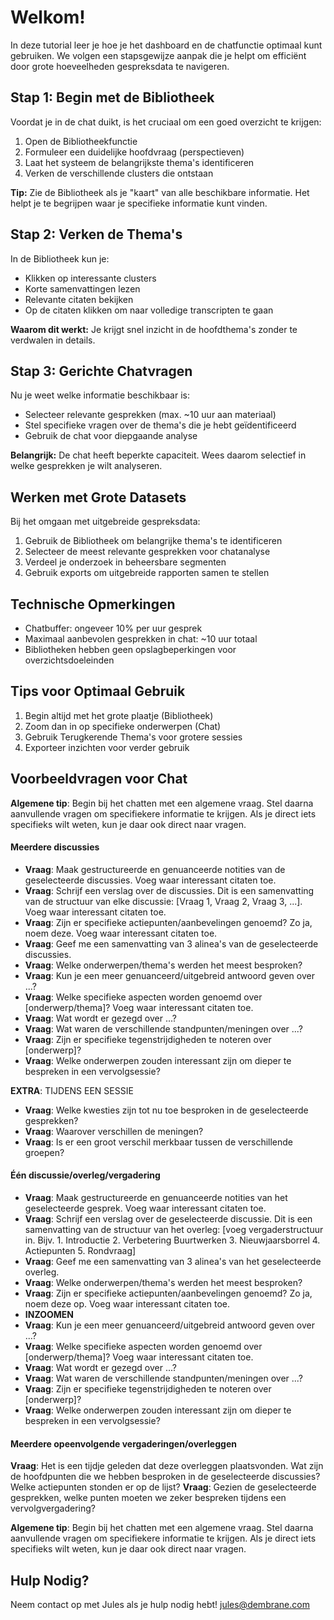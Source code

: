 # Welkom!
In deze tutorial leer je hoe je het dashboard en de chatfunctie optimaal kunt gebruiken. We volgen een stapsgewijze aanpak die je helpt om efficiënt door grote hoeveelheden gespreksdata te navigeren.

## Stap 1: Begin met de Bibliotheek
Voordat je in de chat duikt, is het cruciaal om een goed overzicht te krijgen:

1. Open de Bibliotheekfunctie
2. Formuleer een duidelijke hoofdvraag (perspectieven)
3. Laat het systeem de belangrijkste thema's identificeren
4. Verken de verschillende clusters die ontstaan

**Tip:** Zie de Bibliotheek als je "kaart" van alle beschikbare informatie. Het helpt je te begrijpen waar je specifieke informatie kunt vinden.

## Stap 2: Verken de Thema's
In de Bibliotheek kun je:

- Klikken op interessante clusters
- Korte samenvattingen lezen
- Relevante citaten bekijken
- Op de citaten klikken om naar volledige transcripten te gaan

**Waarom dit werkt:** Je krijgt snel inzicht in de hoofdthema's zonder te verdwalen in details.

## Stap 3: Gerichte Chatvragen
Nu je weet welke informatie beschikbaar is:

- Selecteer relevante gesprekken (max. ~10 uur aan materiaal)
- Stel specifieke vragen over de thema's die je hebt geïdentificeerd
- Gebruik de chat voor diepgaande analyse

**Belangrijk:** De chat heeft beperkte capaciteit. Wees daarom selectief in welke gesprekken je wilt analyseren.

## Werken met Grote Datasets
Bij het omgaan met uitgebreide gespreksdata:

1. Gebruik de Bibliotheek om belangrijke thema's te identificeren
2. Selecteer de meest relevante gesprekken voor chatanalyse
3. Verdeel je onderzoek in beheersbare segmenten
4. Gebruik exports om uitgebreide rapporten samen te stellen

## Technische Opmerkingen
- Chatbuffer: ongeveer 10% per uur gesprek
- Maximaal aanbevolen gesprekken in chat: ~10 uur totaal
- Bibliotheken hebben geen opslagbeperkingen voor overzichtsdoeleinden

## Tips voor Optimaal Gebruik
1. Begin altijd met het grote plaatje (Bibliotheek)
2. Zoom dan in op specifieke onderwerpen (Chat)
3. Gebruik Terugkerende Thema's voor grotere sessies
4. Exporteer inzichten voor verder gebruik

## Voorbeeldvragen voor Chat

**Algemene tip**: Begin bij het chatten met een algemene vraag. Stel daarna aanvullende vragen om specifiekere informatie te krijgen. Als je direct iets specifieks wilt weten, kun je daar ook direct naar vragen.

#### Meerdere discussies

- **Vraag**: Maak gestructureerde en genuanceerde notities van de geselecteerde discussies. Voeg waar interessant citaten toe.
- **Vraag**: Schrijf een verslag over de discussies. Dit is een samenvatting van de structuur van elke discussie: [Vraag 1, Vraag 2, Vraag 3, ...]. Voeg waar interessant citaten toe.
- **Vraag**: Zijn er specifieke actiepunten/aanbevelingen genoemd? Zo ja, noem deze. Voeg waar interessant citaten toe.
- **Vraag**: Geef me een samenvatting van 3 alinea's van de geselecteerde discussies.
- **Vraag**: Welke onderwerpen/thema's werden het meest besproken?
- **Vraag**: Kun je een meer genuanceerd/uitgebreid antwoord geven over ...?
- **Vraag**: Welke specifieke aspecten worden genoemd over [onderwerp/thema]? Voeg waar interessant citaten toe.
- **Vraag**: Wat wordt er gezegd over ...?
- **Vraag**: Wat waren de verschillende standpunten/meningen over ...?
- **Vraag**: Zijn er specifieke tegenstrijdigheden te noteren over [onderwerp]?
- **Vraag**: Welke onderwerpen zouden interessant zijn om dieper te bespreken in een vervolgsessie?

**EXTRA**: TIJDENS EEN SESSIE
- **Vraag**: Welke kwesties zijn tot nu toe besproken in de geselecteerde gesprekken?
- **Vraag**: Waarover verschillen de meningen?
- **Vraag**: Is er een groot verschil merkbaar tussen de verschillende groepen?

#### Één discussie/overleg/vergadering

- **Vraag**: Maak gestructureerde en genuanceerde notities van het geselecteerde gesprek. Voeg waar interessant citaten toe.
- **Vraag**: Schrijf een verslag over de geselecteerde discussie. Dit is een samenvatting van de structuur van het overleg: [voeg vergaderstructuur in. Bijv. 1. Introductie 2. Verbetering Buurtwerken 3. Nieuwjaarsborrel 4. Actiepunten 5. Rondvraag]
- **Vraag**: Geef me een samenvatting van 3 alinea's van het geselecteerde overleg.
- **Vraag**: Welke onderwerpen/thema's werden het meest besproken?
- **Vraag**: Zijn er specifieke actiepunten/aanbevelingen genoemd? Zo ja, noem deze op. Voeg waar interessant citaten toe.
- **INZOOMEN**
- **Vraag**: Kun je een meer genuanceerd/uitgebreid antwoord geven over ...?
- **Vraag**: Welke specifieke aspecten worden genoemd over [onderwerp/thema]? Voeg waar interessant citaten toe.
- **Vraag**: Wat wordt er gezegd over ...?
- **Vraag**: Wat waren de verschillende standpunten/meningen over ...?
- **Vraag**: Zijn er specifieke tegenstrijdigheden te noteren over [onderwerp]?
- **Vraag**: Welke onderwerpen zouden interessant zijn om dieper te bespreken in een vervolgsessie?

#### Meerdere opeenvolgende vergaderingen/overleggen

**Vraag**: Het is een tijdje geleden dat deze overleggen plaatsvonden. Wat zijn de hoofdpunten die we hebben besproken in de geselecteerde discussies? Welke actiepunten stonden er op de lijst?
**Vraag**: Gezien de geselecteerde gesprekken, welke punten moeten we zeker bespreken tijdens een vervolgvergadering?

**Algemene tip**: Begin bij het chatten met een algemene vraag. Stel daarna aanvullende vragen om specifiekere informatie te krijgen. Als je direct iets specifieks wilt weten, kun je daar ook direct naar vragen.

## Hulp Nodig?
Neem contact op met Jules als je hulp nodig hebt!
jules@dembrane.com 